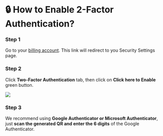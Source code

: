 # 🔒 How to Enable 2-Factor Authentication?


<Steps>

### Step 1
Go to your [billing account](https://billing.vexyhost.com/user/security). This link will redirect to you Security Settings page.

### Step 2
Click **Two-Factor Authentication** tab, then click on **Click here to Enable** green button.

![](https://i.imgur.com/mW4BDdD.png)

### Step 3
We recommend using **Google Authenticator or Microsoft Authenticator**, just **scan the generated QR and enter the 6 digits** of the Google Authenticator.

</Steps>